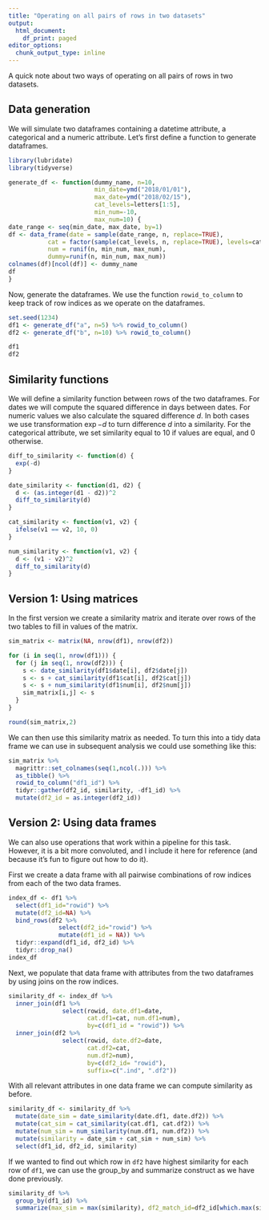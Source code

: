 ```yaml
---
title: "Operating on all pairs of rows in two datasets"
output:
  html_document:
    df_print: paged
editor_options:
  chunk_output_type: inline
---
```


A quick note about two ways of operating on all pairs of rows in two datasets.

## Data generation

We will simulate two dataframes containing a datetime attribute, a categorical and a numeric attribute. Let's first define a function to generate dataframes.

```r
library(lubridate)
library(tidyverse)

generate_df <- function(dummy_name, n=10,
                        min_date=ymd("2018/01/01"),
                        max_date=ymd("2018/02/15"),
                        cat_levels=letters[1:5],
                        min_num=-10,
                        max_num=10) {
date_range <- seq(min_date, max_date, by=1)
df <- data_frame(date = sample(date_range, n, replace=TRUE),
           cat = factor(sample(cat_levels, n, replace=TRUE), levels=cat_levels),
           num = runif(n, min_num, max_num),
           dummy=runif(n, min_num, max_num))
colnames(df)[ncol(df)] <- dummy_name
df
}
```

Now, generate the dataframes. We use the function `rowid_to_column` to keep track of row indices as we operate on the dataframes.

```r
set.seed(1234)
df1 <- generate_df("a", n=5) %>% rowid_to_column()
df2 <- generate_df("b", n=10) %>% rowid_to_column()

df1
df2
```

## Similarity functions

We will define a similarity function between rows of the two dataframes. For dates we will compute the squared difference in days between dates. For numeric values we also calculate the squared difference $d$. In both cases we use transformation $\exp{-d}$ to turn difference $d$ into a similarity. For the categorical attribute, we set similarity equal to 10 if values are equal, and 0 otherwise.

```r
diff_to_similarity <- function(d) {
  exp(-d)
}

date_similarity <- function(d1, d2) {
  d <- (as.integer(d1 - d2))^2
  diff_to_similarity(d)
}

cat_similarity <- function(v1, v2) {
  ifelse(v1 == v2, 10, 0)
}

num_similarity <- function(v1, v2) {
  d <- (v1 - v2)^2
  diff_to_similarity(d)
}
```

## Version 1: Using matrices 

In the first version we create a similarity matrix and iterate over rows of the two tables to fill in values of the matrix.

```r
sim_matrix <- matrix(NA, nrow(df1), nrow(df2))

for (i in seq(1, nrow(df1))) {
  for (j in seq(1, nrow(df2))) {
    s <- date_similarity(df1$date[i], df2$date[j])
    s <- s + cat_similarity(df1$cat[i], df2$cat[j]) 
    s <- s + num_similarity(df1$num[i], df2$num[j])
    sim_matrix[i,j] <- s
  }
}

round(sim_matrix,2)
```

We can then use this similarity matrix as needed. To turn this into a tidy data frame we can use in subsequent analysis we could use something like this:

```r
sim_matrix %>%
  magrittr::set_colnames(seq(1,ncol(.))) %>%
  as_tibble() %>%
  rowid_to_column("df1_id") %>%
  tidyr::gather(df2_id, similarity, -df1_id) %>%
  mutate(df2_id = as.integer(df2_id))
```

## Version 2: Using data frames

We can also use operations that work within a pipeline for this task. However, it is a bit more convoluted, and I include it here for reference (and because it's fun to figure out how to do it).

First we create a data frame with all pairwise combinations of row indices from each of the two data frames.

```r
index_df <- df1 %>%
  select(df1_id="rowid") %>%
  mutate(df2_id=NA) %>%
  bind_rows(df2 %>%
              select(df2_id="rowid") %>%
              mutate(df1_id = NA)) %>%
  tidyr::expand(df1_id, df2_id) %>%
  tidyr::drop_na()
index_df
```

Next, we populate that data frame with attributes from the two dataframes by using joins on the row indices.

```r
similarity_df <- index_df %>%
  inner_join(df1 %>% 
               select(rowid, date.df1=date, 
                      cat.df1=cat, num.df1=num),
                      by=c(df1_id = "rowid")) %>%
  inner_join(df2 %>% 
               select(rowid, date.df2=date, 
                      cat.df2=cat, 
                      num.df2=num), 
                      by=c(df2_id= "rowid"), 
                      suffix=c(".ind", ".df2"))
```

With all relevant attributes in one data frame we can compute similarity as before.

```r
similarity_df <- similarity_df %>%
  mutate(date_sim = date_similarity(date.df1, date.df2)) %>%
  mutate(cat_sim = cat_similarity(cat.df1, cat.df2)) %>%
  mutate(num_sim = num_similarity(num.df1, num.df2)) %>%
  mutate(similarity = date_sim + cat_sim + num_sim) %>%
  select(df1_id, df2_id, similarity)
```

If we wanted to find out which row in `df2` have highest similarity for each row of `df1`, we can use the group_by and summarize construct as we have done previously.

```r
similarity_df %>%
  group_by(df1_id) %>%
  summarize(max_sim = max(similarity), df2_match_id=df2_id[which.max(similarity)])
```
